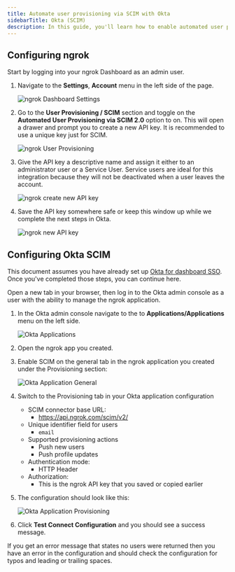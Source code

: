 ```yaml
---
title: Automate user provisioning via SCIM with Okta
sidebarTitle: Okta (SCIM)
description: In this guide, you'll learn how to enable automated user provisioning for your ngrok account via SCIM with Okta.
---
```


## Configuring ngrok

Start by logging into your ngrok Dashboard as an admin user.

1. Navigate to the **Settings**, **Account** menu in the left side of the page.

   ![ngrok Dashboard Settings](../img/okta/img/okta-scim-account-settings.png)

1. Go to the **User Provisioning / SCIM** section and toggle on the **Automated User Provisioning via SCIM 2.0** option to on. This will open a drawer and prompt you to create a new API key. It is recommended to use a unique key just for SCIM.

   ![ngrok User Provisioning](../img/okta/img/okta-scim-provisioning.png)

1. Give the API key a descriptive name and assign it either to an administrator user or a Service User. Service users are ideal for this integration because they will not be deactivated when a user leaves the account.

   ![ngrok create new API key](../img/okta/img/okta-scim-add-api-key.png)

1. Save the API key somewhere safe or keep this window up while we complete the next steps in Okta.

   ![ngrok new API key](../img/okta/img/okta-scim-new-api-key.png)

## Configuring Okta SCIM

This document assumes you have already set up [Okta for dashboard SSO](/integrations/dashboard-sso/okta-dashboard-sso-scim). Once you've completed those steps, you can continue here.

Open a new tab in your browser, then log in to the Okta admin console as a user with the ability to manage the ngrok application.

1. In the Okta admin console navigate to the to **Applications/Applications** menu on the left side.

   ![Okta Applications](../img/okta/img/okta-scim-okta-app.png)

1. Open the ngrok app you created.

1. Enable SCIM on the general tab in the ngrok application you created under the Provisioning section:

   ![Okta Application General](../img/okta/img/okta-scim-okta-general-settings.png)

1. Switch to the Provisioning tab in your Okta application configuration
   - SCIM connector base URL:
     - https://api.ngrok.com/scim/v2/
   - Unique identifier field for users
     - `email`
   - Supported provisioning actions
     - Push new users
     - Push profile updates
   - Authentication mode:
     - HTTP Header
   - Authorization:
     - This is the ngrok API key that you saved or copied earlier
1. The configuration should look like this:

   ![Okta Application Provisioning](../img/okta/img/okta-scim-okta-app-provisioning.png)

1. Click **Test Connect Configuration** and you should see a success message.

If you get an error message that states no users were returned then you have an error in the configuration and should check the configuration for typos and leading or trailing spaces.

